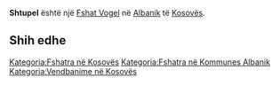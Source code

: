 {{Fshat në Kosovës
 | Emri                = Shtupel
| sqi_N_name = Shtupel
| sqi_N_FULL_NAME_RO = Shtupel
| sqi_N_FULL_NAME_ND_RO = Shtupel
| sqi_N_SORT_NAME_RG = SHTUPEL
| sqi_N_FULL_NAME_RG = Shtupel
| sqi_N_FULL_NAME_ND_RG = Shtupel
| srp_N_name = Štupelj
| srp_N_FULL_NAME_RO = Štupelj
| srp_N_FULL_NAME_ND_RO = Stupelj
| srp_N_SORT_NAME_RG = STUPELJ
| srp_N_FULL_NAME_RG = Štupelj
| srp_N_FULL_NAME_ND_RG = Stupelj
| srp_NS_name = Штупељ
| srp_NS_FULL_NAME_RO = Штупељ
| srp_NS_FULL_NAME_ND_RO = Штупељ
| srp_NS_SORT_NAME_RG = ШТУПЕЉ
| srp_NS_FULL_NAME_RG = Штупељ
| srp_NS_FULL_NAME_ND_RG = Штупељ
| std_V_name = Stupel
| std_V_FULL_NAME_RO = Stupel
| std_V_FULL_NAME_ND_RO = Stupel
| std_V_SORT_NAME_RG = STUPEL
| std_V_FULL_NAME_RG = Stupel
| std_V_FULL_NAME_ND_RG = Stupel

 | Emri (Rasa dhanore) = 
 | Figura              = 
 | Shteti              = Kosovo
 | Komuna              = Albanik
 | Kodi postar         = 
 | Sipërfaqja          = 

 | Popullsia           = 

 | Regj. i popullsisë  = 
 | Dend. e popullsisë  = 
 | Faqja zyrtare       = 
 <!--- Koordinatat ----> 
 | Gjerësia            = 42.664167
 | Gjatësia            = 20.592222
 | Lartësia            = 
}}
'''Shtupel''' është një [[Fshat Vogel]] në [[Albanik]] të [[Kosovës]].

<!-- == Gjeografia == -->
<!-- == Historia == -->
<!-- == Demografia == -->
== Shih edhe ==
{{Komuna Albanik}}
{{Kosovo-Administrata-Cung}}

[[Kategoria:Fshatra në Kosovës]]
[[Kategoria:Fshatra në Kommunes Albanik]]
[[Kategoria:Vendbanime në Kosovës]]